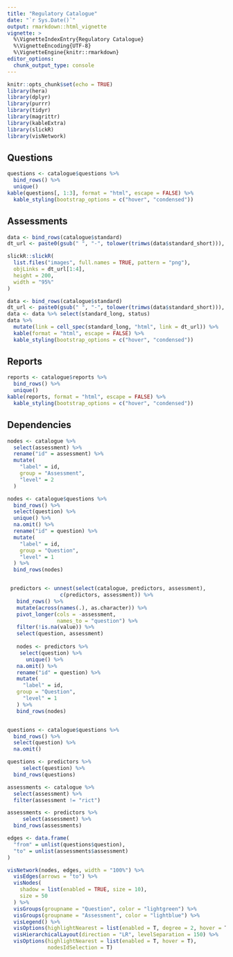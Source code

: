 ```yaml
---
title: "Regulatory Catalogue"
date: "`r Sys.Date()`"
output: rmarkdown::html_vignette
vignette: >
  %\VignetteIndexEntry{Regulatory Catalogue}
  %\VignetteEncoding{UTF-8}  
  %\VignetteEngine{knitr::rmarkdown}
editor_options: 
  chunk_output_type: console
---
```


```r
knitr::opts_chunk$set(echo = TRUE)
library(hera)
library(dplyr)
library(purrr)
library(tidyr)
library(magrittr)
library(kableExtra)
library(slickR)
library(visNetwork)
```

## Questions

```r

questions <- catalogue$questions %>%
  bind_rows() %>%
  unique()
kable(questions[, 1:3], format = "html", escape = FALSE) %>%
  kable_styling(bootstrap_options = c("hover", "condensed"))
```

## Assessments

```r

data <- bind_rows(catalogue$standard)
dt_url <- paste0(gsub(" ", "-", tolower(trimws(data$standard_short))), ".html")

slickR::slickR(
  list.files("images", full.names = TRUE, pattern = "png"),
  objLinks = dt_url[1:4],
  height = 200,
  width = "95%"
)
```

  

```r

data <- bind_rows(catalogue$standard)
dt_url <- paste0(gsub(" ", "-", tolower(trimws(data$standard_short))), ".html")
data <- data %>% select(standard_long, status)
data %>%
  mutate(link = cell_spec(standard_long, "html", link = dt_url)) %>%
  kable(format = "html", escape = FALSE) %>%
  kable_styling(bootstrap_options = c("hover", "condensed"))
```

## Reports

```r

reports <- catalogue$reports %>%
  bind_rows() %>%
  unique()
kable(reports, format = "html", escape = FALSE) %>%
  kable_styling(bootstrap_options = c("hover", "condensed"))
```

## Dependencies

```r
nodes <- catalogue %>%
  select(assessment) %>%
  rename("id" = assessment) %>%
  mutate(
    "label" = id,
    group = "Assessment",
    "level" = 2
  )

nodes <- catalogue$questions %>%
  bind_rows() %>%
  select(question) %>%
  unique() %>%
  na.omit() %>%
  rename("id" = question) %>%
  mutate(
    "label" = id,
    group = "Question",
    "level" = 1
  ) %>%
  bind_rows(nodes)


 predictors <- unnest(select(catalogue, predictors, assessment),
                 c(predictors, assessment)) %>%
   bind_rows() %>% 
   mutate(across(names(.), as.character)) %>% 
   pivot_longer(cols = -assessment, 
                names_to = "question") %>% 
   filter(!is.na(value)) %>% 
   select(question, assessment) 
 
   nodes <- predictors %>% 
    select(question) %>% 
      unique() %>%
   na.omit() %>%
   rename("id" = question) %>%
   mutate(
     "label" = id,
   group = "Question",
     "level" = 1
   ) %>%
   bind_rows(nodes)


questions <- catalogue$questions %>%
  bind_rows() %>%
  select(question) %>%
  na.omit()

questions <- predictors %>%
     select(question) %>% 
  bind_rows(questions)

assessments <- catalogue %>% 
  select(assessment) %>% 
  filter(assessment != "rict")

assessments <- predictors %>%
     select(assessment) %>% 
  bind_rows(assessments)

edges <- data.frame(
  "from" = unlist(questions$question),
  "to" = unlist(assessments$assessment)
)

visNetwork(nodes, edges, width = "100%") %>%
  visEdges(arrows = "to") %>%
  visNodes(
    shadow = list(enabled = TRUE, size = 10),
    size = 50
  ) %>%
  visGroups(groupname = "Question", color = "lightgreen") %>%
  visGroups(groupname = "Assessment", color = "lightblue") %>%
  visLegend() %>%
  visOptions(highlightNearest = list(enabled = T, degree = 2, hover = T)) %>%
  visHierarchicalLayout(direction = "LR", levelSeparation = 150) %>%
  visOptions(highlightNearest = list(enabled = T, hover = T), 
             nodesIdSelection = T)
  


```
